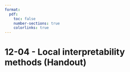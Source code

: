 ```yaml
---
format:
  pdf:
    toc: false
    number-sections: true
    colorlinks: true
---
```


# 12-04 - Local interpretability methods (Handout)
